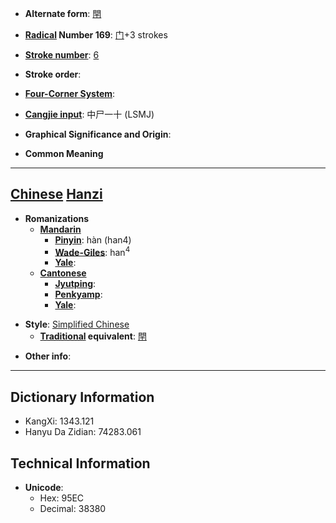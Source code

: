 * '''Alternate form''': [[閈]]

* '''[[Wiktionary:Chinese radical index| Radical]] Number 169''': [[Wiktionary:Chinese radical index 门|门]]+3 strokes

* '''[[Wiktionary:Chinese total strokes index|Stroke number]]''': [[Wiktionary:Chinese total strokes index 6|6]]

* '''Stroke order''': 

* '''[[Wiktionary:Chinese four corner index|Four-Corner System]]''': 

* '''[[Wiktionary:Chinese Cangjie index|Cangjie input]]''': 中尸一十 (LSMJ)

* '''Graphical Significance and Origin''': 

* '''Common Meaning'''

----

== [[Chinese]] [[Hanzi]] ==

* '''Romanizations'''
** '''[[Mandarin]]'''
*** '''[[Pinyin]]''': hàn (han4)
*** '''[[Wade-Giles]]''': han<sup>4</sup>
*** '''[[Yale]]''': 
** '''[[Cantonese]]'''
*** '''[[Jyutping]]''':
*** '''[[Penkyamp]]''': 
*** '''[[Yale]]''': 

* '''Style''': [[Simplified Chinese]] 
** '''[[Traditional Chinese|Traditional]] equivalent''': [[閈]]

* '''Other info''': 

----

== Dictionary Information ==

* KangXi: 1343.121
* Hanyu Da Zidian: 74283.061

== Technical Information ==

* '''Unicode''':
** Hex: 95EC
** Decimal: 38380